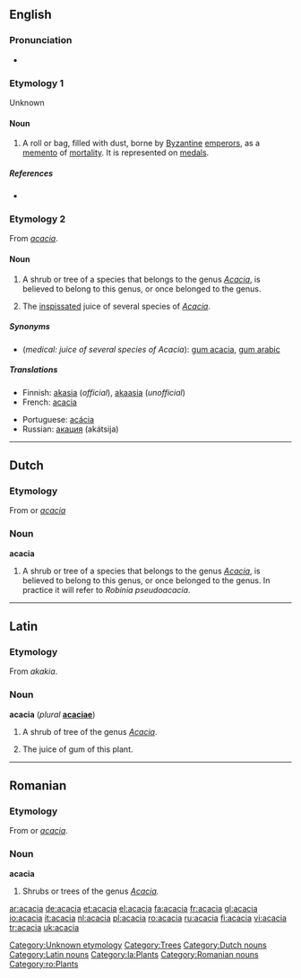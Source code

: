 ==English==

===Pronunciation===
*{{audio|en-us-acacia.ogg|Audio (US)}}
*:{{rhymes|eɪʃə}}

===Etymology 1===
Unknown [[Category:Unknown etymology]]

====Noun====
{{en-noun}}

# {{context|antiquities}} A roll or bag, filled with dust, borne by [[Byzantine]] [[emperor]]s, as a [[memento]] of [[mortality]]. It is represented on [[medal]]s.

{{commonspar|Acacia}}

=====References=====
*{{R:1913}}

===Etymology 2===
From {{L.}} ''[[acacia]]''.

====Noun====
{{en-noun}}

# {{botany}} A shrub or tree of a species that belongs to the genus ''[[Acacia]]'', is believed to belong to this genus, or once belonged to the genus. 
# {{pharmacy}} The [[inspissated]] juice of several species of ''[[Acacia]]''.

=====Synonyms=====
*(''medical: juice of several species of Acacia''): [[gum acacia]], [[gum arabic]]

=====Translations=====
{{trans-top|shrub or tree}}
*Finnish: [[akasia]] (''official''), [[akaasia]] (''unofficial'')
*French: [[#French|acacia]] {{m}}
{{trans-mid}}
*Portuguese: [[acácia]] {{f}}
*Russian: [[акация]] (akátsija) {{f}}
{{trans-bottom}}

[[Category:Trees]]

----

==Dutch==

===Etymology===
From {{L.|nl}} or {{F.|nl}} ''[[#French|acacia]]''

===Noun===
'''acacia''' {{mf}}

# {{botany|lang=nl}} A shrub or tree of a species that belongs to the genus ''[[Acacia]]'', is believed to belong to this genus, or once belonged to the genus. In practice it will refer to ''Robinia pseudoacacia''.

[[Category:Dutch nouns]]

----

==Latin==

===Etymology===
From {{AGr.|la}} ''akakia''.

===Noun===
'''acacia''' {{f}} (''plural'' '''[[acaciae]]''')

# {{botany|lang=la}} A shrub of tree of the genus ''[[Acacia]]''.
# The juice of gum of this plant.

[[Category:Latin nouns]]
[[Category:la:Plants]]

----

==Romanian==

===Etymology===
From {{L.|ro}} or {{F.|ro}} ''[[acacia]]''.

===Noun===
'''acacia'''

# Shrubs or trees of the genus ''[[Acacia]].''

[[Category:Romanian nouns]]
[[Category:ro:Plants]]

[[ar:acacia]]
[[de:acacia]]
[[et:acacia]]
[[el:acacia]]
[[fa:acacia]]
[[fr:acacia]]
[[gl:acacia]]
[[io:acacia]]
[[it:acacia]]
[[nl:acacia]]
[[pl:acacia]]
[[ro:acacia]]
[[ru:acacia]]
[[fi:acacia]]
[[vi:acacia]]
[[tr:acacia]]
[[uk:acacia]]